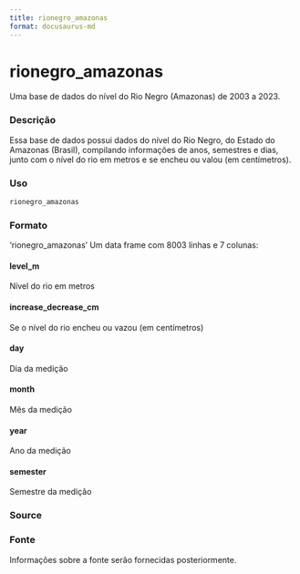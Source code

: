 ```yaml
---
title: rionegro_amazonas
format: docusaurus-md
---
```





# rionegro_amazonas

Uma base de dados do nível do Rio Negro (Amazonas) de 2003 a 2023.

### Descrição

Essa base de dados possui dados do nível do Rio Negro, do Estado do
Amazonas (Brasil), compilando informações de anos, semestres e dias,
junto com o nível do rio em metros e se encheu ou valou (em
centímetros).

### Uso

```r
rionegro_amazonas
```

### Formato

‘rionegro_amazonas’ Um data frame com 8003 linhas e 7 colunas:

#### level_m

Nível do rio em metros

#### increase_decrease_cm

Se o nível do rio encheu ou vazou (em centímetros)

#### day

Dia da medição

#### month

Mês da medição

#### year

Ano da medição

#### semester

Semestre da medição

### Source

### Fonte

Informações sobre a fonte serão fornecidas posteriormente.
